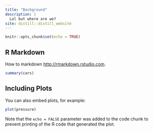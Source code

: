 ```yaml
---
title: "Background"
description: |
  Lol but where are we?
site: distill::distill_website
---
```


```r
knitr::opts_chunk$set(echo = TRUE)
```

## R Markdown

How to markdown <http://rmarkdown.rstudio.com>.


```r
summary(cars)
```

## Including Plots

You can also embed plots, for example:

```r
plot(pressure)
```

Note that the `echo = FALSE` parameter was added to the code chunk to prevent printing of the R code that generated the plot.
